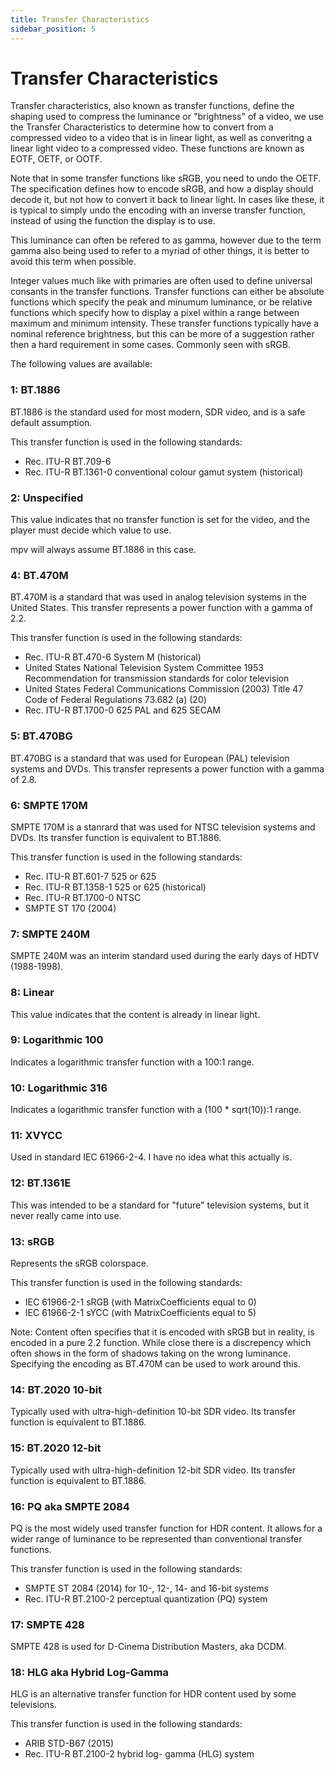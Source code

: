 ```yaml
---
title: Transfer Characteristics
sidebar_position: 5
---
```


# Transfer Characteristics

Transfer characteristics, also known as transfer functions, define the 
shaping used to compress the luminance or "brightness" of a video, we use
the Transfer Characteristics to determine how to convert from a compressed
video to a video that is in linear light, as well as converitng a linear 
light video to a compressed video. These functions are known as EOTF, OETF, or OOTF.

Note that in some transfer functions like sRGB, you need to undo the OETF. The 
specification defines how to encode sRGB, and how a display should decode it,
but not how to convert it back to linear light. In cases like these, it is typical
to simply undo the encoding with an inverse transfer function, instead of using the 
function the display is to use.

This luminance can often be refered to as gamma, however due to the term gamma also 
being used to refer to a myriad of other things, it is better to avoid this term when
possible.

Integer values much like with primaries are often used to define universal consants in
the transfer functions. Transfer functions can either be absolute functions which
specify the peak and minumum luminance, or be relative functions which specify 
how to display a pixel within a range between maximum and minimum intensity.
These transfer functions typically have a nominal reference brightness, but this
can be more of a suggestion rather then a hard requirement in some cases. Commonly 
seen with sRGB.

The following values are available:

### 1: BT.1886

BT.1886 is the standard used for most modern, SDR video, and is a safe default assumption.

This transfer function is used in the following standards:

- Rec. ITU-R BT.709-6
- Rec. ITU-R BT.1361-0 conventional
  colour gamut system (historical)

### 2: Unspecified

This value indicates that no transfer function is set for the video, and the player must decide which value to use.

mpv will always assume BT.1886 in this case.

### 4: BT.470M

BT.470M is a standard that was used in analog television systems in the United States. This transfer represents a power function with a gamma of 2.2.

This transfer function is used in the following standards:

- Rec. ITU-R BT.470-6 System M
  (historical)
- United States National Television
  System Committee 1953
  Recommendation for transmission
  standards for color television
- United States Federal Communications
  Commission (2003) Title 47 Code of
  Federal Regulations 73.682 (a) (20)
- Rec. ITU-R BT.1700-0 625 PAL and
  625 SECAM

### 5: BT.470BG

BT.470BG is a standard that was used for European (PAL) television systems and DVDs. This transfer represents a power function with a gamma of 2.8.

### 6: SMPTE 170M

SMPTE 170M is a stanrard that was used for NTSC television systems and DVDs. Its transfer function is equivalent to BT.1886.

This transfer function is used in the following standards:

- Rec. ITU-R BT.601-7 525 or 625
- Rec. ITU-R BT.1358-1 525 or 625
  (historical)
- Rec. ITU-R BT.1700-0 NTSC
- SMPTE ST 170 (2004)

### 7: SMPTE 240M

SMPTE 240M was an interim standard used during the early days of HDTV (1988-1998).

### 8: Linear

This value indicates that the content is already in linear light.

### 9: Logarithmic 100

Indicates a logarithmic transfer function with a 100:1 range.

### 10: Logarithmic 316

Indicates a logarithmic transfer function with a (100 \* sqrt(10)):1 range.

### 11: XVYCC

Used in standard IEC 61966-2-4. I have no idea what this actually is.

### 12: BT.1361E

This was intended to be a standard for "future" television systems, but it never really came into use.

### 13: sRGB

Represents the sRGB colorspace.

This transfer function is used in the following standards:

- IEC 61966-2-1 sRGB (with
  MatrixCoefficients equal to 0)
- IEC 61966-2-1 sYCC (with
  MatrixCoefficients equal to 5)

Note: Content often specifies that it is encoded with sRGB but in reality, is encoded in a pure 2.2
function. While close there is a discrepency which often shows in the form of shadows taking on the wrong
luminance. Specifying the encoding as BT.470M can be used to work around this.

### 14: BT.2020 10-bit

Typically used with ultra-high-definition 10-bit SDR video. Its transfer function is equivalent to BT.1886.

### 15: BT.2020 12-bit

Typically used with ultra-high-definition 12-bit SDR video. Its transfer function is equivalent to BT.1886.

### 16: PQ aka SMPTE 2084

PQ is the most widely used transfer function for HDR content. It allows for a wider range of luminance to be represented than conventional transfer functions.

This transfer function is used in the following standards:

- SMPTE ST 2084 (2014) for 10-, 12-,
  14- and 16-bit systems
- Rec. ITU-R BT.2100-2 perceptual
  quantization (PQ) system

### 17: SMPTE 428

SMPTE 428 is used for D-Cinema Distribution Masters, aka DCDM.

### 18: HLG aka Hybrid Log-Gamma

HLG is an alternative transfer function for HDR content used by some televisions.

This transfer function is used in the following standards:

- ARIB STD-B67 (2015)
- Rec. ITU-R BT.2100-2 hybrid log-
  gamma (HLG) system

